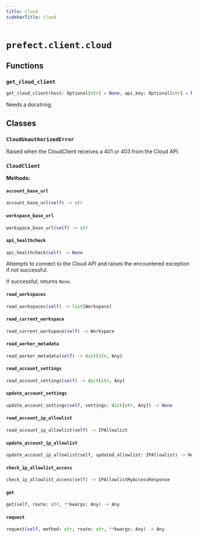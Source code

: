 ```yaml
---
title: cloud
sidebarTitle: cloud
---
```


# `prefect.client.cloud`

## Functions

### `get_cloud_client` <sup><a href="https://github.com/prefecthq/prefect/blob/main/src/prefect/client/cloud.py#L38" target="_blank"><Icon icon="github" style="width: 14px; height: 14px;" /></a></sup>

```python
get_cloud_client(host: Optional[str] = None, api_key: Optional[str] = None, httpx_settings: Optional[dict[str, Any]] = None, infer_cloud_url: bool = False) -> 'CloudClient'
```


Needs a docstring.


## Classes

### `CloudUnauthorizedError` <sup><a href="https://github.com/prefecthq/prefect/blob/main/src/prefect/client/cloud.py#L66" target="_blank"><Icon icon="github" style="width: 14px; height: 14px;" /></a></sup>


Raised when the CloudClient receives a 401 or 403 from the Cloud API.


### `CloudClient` <sup><a href="https://github.com/prefecthq/prefect/blob/main/src/prefect/client/cloud.py#L72" target="_blank"><Icon icon="github" style="width: 14px; height: 14px;" /></a></sup>

**Methods:**

#### `account_base_url` <sup><a href="https://github.com/prefecthq/prefect/blob/main/src/prefect/client/cloud.py#L101" target="_blank"><Icon icon="github" style="width: 14px; height: 14px;" /></a></sup>

```python
account_base_url(self) -> str
```

#### `workspace_base_url` <sup><a href="https://github.com/prefecthq/prefect/blob/main/src/prefect/client/cloud.py#L108" target="_blank"><Icon icon="github" style="width: 14px; height: 14px;" /></a></sup>

```python
workspace_base_url(self) -> str
```

#### `api_healthcheck` <sup><a href="https://github.com/prefecthq/prefect/blob/main/src/prefect/client/cloud.py#L114" target="_blank"><Icon icon="github" style="width: 14px; height: 14px;" /></a></sup>

```python
api_healthcheck(self) -> None
```

Attempts to connect to the Cloud API and raises the encountered exception if not
successful.

If successful, returns `None`.


#### `read_workspaces` <sup><a href="https://github.com/prefecthq/prefect/blob/main/src/prefect/client/cloud.py#L124" target="_blank"><Icon icon="github" style="width: 14px; height: 14px;" /></a></sup>

```python
read_workspaces(self) -> list[Workspace]
```

#### `read_current_workspace` <sup><a href="https://github.com/prefecthq/prefect/blob/main/src/prefect/client/cloud.py#L130" target="_blank"><Icon icon="github" style="width: 14px; height: 14px;" /></a></sup>

```python
read_current_workspace(self) -> Workspace
```

#### `read_worker_metadata` <sup><a href="https://github.com/prefecthq/prefect/blob/main/src/prefect/client/cloud.py#L138" target="_blank"><Icon icon="github" style="width: 14px; height: 14px;" /></a></sup>

```python
read_worker_metadata(self) -> dict[str, Any]
```

#### `read_account_settings` <sup><a href="https://github.com/prefecthq/prefect/blob/main/src/prefect/client/cloud.py#L144" target="_blank"><Icon icon="github" style="width: 14px; height: 14px;" /></a></sup>

```python
read_account_settings(self) -> dict[str, Any]
```

#### `update_account_settings` <sup><a href="https://github.com/prefecthq/prefect/blob/main/src/prefect/client/cloud.py#L148" target="_blank"><Icon icon="github" style="width: 14px; height: 14px;" /></a></sup>

```python
update_account_settings(self, settings: dict[str, Any]) -> None
```

#### `read_account_ip_allowlist` <sup><a href="https://github.com/prefecthq/prefect/blob/main/src/prefect/client/cloud.py#L155" target="_blank"><Icon icon="github" style="width: 14px; height: 14px;" /></a></sup>

```python
read_account_ip_allowlist(self) -> IPAllowlist
```

#### `update_account_ip_allowlist` <sup><a href="https://github.com/prefecthq/prefect/blob/main/src/prefect/client/cloud.py#L159" target="_blank"><Icon icon="github" style="width: 14px; height: 14px;" /></a></sup>

```python
update_account_ip_allowlist(self, updated_allowlist: IPAllowlist) -> None
```

#### `check_ip_allowlist_access` <sup><a href="https://github.com/prefecthq/prefect/blob/main/src/prefect/client/cloud.py#L166" target="_blank"><Icon icon="github" style="width: 14px; height: 14px;" /></a></sup>

```python
check_ip_allowlist_access(self) -> IPAllowlistMyAccessResponse
```

#### `get` <sup><a href="https://github.com/prefecthq/prefect/blob/main/src/prefect/client/cloud.py#L186" target="_blank"><Icon icon="github" style="width: 14px; height: 14px;" /></a></sup>

```python
get(self, route: str, **kwargs: Any) -> Any
```

#### `request` <sup><a href="https://github.com/prefecthq/prefect/blob/main/src/prefect/client/cloud.py#L189" target="_blank"><Icon icon="github" style="width: 14px; height: 14px;" /></a></sup>

```python
request(self, method: str, route: str, **kwargs: Any) -> Any
```
